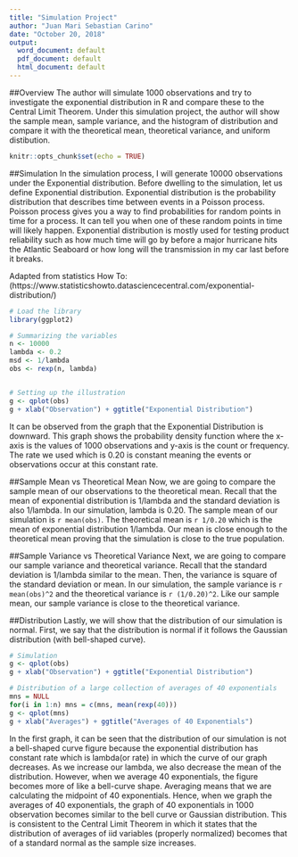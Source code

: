 ---
title: "Simulation Project"
author: "Juan Mari Sebastian Carino"
date: "October 20, 2018"
output:
  word_document: default
  pdf_document: default
  html_document: default
---

##Overview
The author will simulate 1000 observations and try to investigate the exponential distribution in R and compare these to the Central Limit Theorem. Under this simulation project, the author will show the sample mean, sample variance, and the histogram of distribution and compare it with the theoretical mean, theoretical variance, and uniform distibution.

```{r setup, include=FALSE}
knitr::opts_chunk$set(echo = TRUE)
```

##Simulation
  In the simulation process, I will generate 10000 observations under the Exponential distribution. Before dwelling to the simulation, let us define Exponential distribution. Exponential distribution is the probability distribution that describes time between events in a Poisson process. Poisson process gives you a way to find probabilities for random points in time for a process. It can tell you when one of these random points in time will likely happen. Exponential distribution is mostly used for testing product reliability such as how much time will go by before a major hurricane hits the Atlantic Seaboard or how long will the transmission in my car last before it breaks. 
  
Adapted from statistics How To: (https://www.statisticshowto.datasciencecentral.com/exponential-distribution/)
```{r simulation}
# Load the library
library(ggplot2)

# Summarizing the variables
n <- 10000
lambda <- 0.2
msd <- 1/lambda
obs <- rexp(n, lambda)


# Setting up the illustration
g <- qplot(obs)
g + xlab("Observation") + ggtitle("Exponential Distribution")
```
  
  It can be observed from the graph that the Exponential Distribution is downward. This graph shows the probability density function where the x-axis is the values of 1000 observations and y-axis is the count or frequency. The rate we used which is 0.20 is constant meaning the events or observations occur at this constant rate. 


##Sample Mean vs Theoretical Mean
Now, we are going to compare the sample mean of our observations to the theoretical mean. Recall that the mean of exponential distribution is 1/lambda and the standard deviation is also 1/lambda. In our simulation, lambda is 0.20. 
The sample mean of our simulation is `r mean(obs)`. The theoretical mean is `r 1/0.20` which is the mean of exponential distribution 1/lambda. Our mean is close enough to the theoretical mean proving that the simulation is close to the true population. 


##Sample Variance vs Theoretical Variance
Next, we are going to compare our sample variance and theoretical variance. Recall that the standard deviation is 1/lambda similar to the mean. Then, the variance is square of the standard deviation or mean. In our simulation, the sample variance is `r mean(obs)^2` and the theoretical variance is `r (1/0.20)^2`. Like our sample mean, our sample variance is close to the theoretical variance. 

##Distribution
Lastly, we will show that the distribution of our simulation is normal. First, we say that the distribution is normal if it follows the Gaussian distribution (with bell-shaped curve). 

```{r distribution}
# Simulation
g <- qplot(obs)
g + xlab("Observation") + ggtitle("Exponential Distribution")

# Distribution of a large collection of averages of 40 exponentials
mns = NULL
for(i in 1:n) mns = c(mns, mean(rexp(40)))
g <- qplot(mns)
g + xlab("Averages") + ggtitle("Averages of 40 Exponentials")
```

  In the first graph, it can be seen that the distribution of our simulation is not a bell-shaped curve figure because the exponential distribution has constant rate which is lambda(or rate) in which the curve of our graph decreases. As we increase our lambda, we also decrease the mean of the distribution. 
  However, when we average 40 exponentials, the figure becomes more of like a bell-curve shape. Averaging means that we are calculating the midpoint of 40 exponentials. Hence, when we graph the averages of 40 exponentials, the graph of 40 exponentials in 1000 observation becomes similar to the bell curve or Gaussian distribution. This is consistent to the Central Limit Theorem in which it states that the distribution of averages of iid variables (properly normalized) becomes that of a standard normal as the sample size increases.